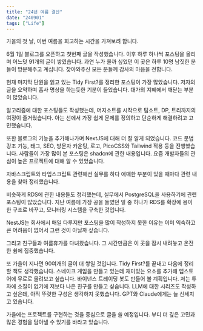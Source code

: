 ```yaml
---
title: "24년 여름 결산"
date: "240901"
tags: ["Life"]
---
```


가을의 첫 날, 이번 여름을 회고하는 시간을 가져보려 합니다.

6월 1일 블로그를 오픈하고 첫번째 글을 작성했습니다.
이후 하루 하나씩 포스팅을 올리며 어느덧 91개의 글이 쌓였습니다.
과연 누가 올까 싶었던 이 곳은 하루 10명 남짓한 분들이 방문해주고 계십니다.
찾아와주신 모든 분들께 감사의 마음을 전합니다.

현재 마지막 단원을 읽고 있는 Tidy First?를 정리한 포스팅이 가장 많았습니다.
저자의 글을 요약하며 흡사 명상을 하는듯한 기분이 들었습니다. 대가의 지혜에서 깨닫는 부분이 많았습니다.

알고리즘에 대한 포스팅들도 작성했는데, 머지소트를 시작으로 팀소트, DP, 트리까지의 여정이 즐거웠습니다.
아는 선에서 가장 쉽게 문제를 정의하고 단순하게 해결하려고 고민했습니다.

또한 블로그의 기능을 추가해나가며 NextJS에 대해 더 잘 알게 되었습니다.
코드 문법 강조 기능, 태그, SEO, 방문자 카운팅, 로고, PicoCSS와 Tailwind 적용 등을 진행했습니다.
사람들이 가장 많이 본 포스팅은 shadcn에 관한 내용입니다. 요즘 개발자들의 관심이 높은 프로젝트에 대해 알 수 있었습니다.

자바스크립트와 타입스크립트 관련해선 실무를 하다 애매한 부분이 있을 때마다 관련 내용을 찾아 정리했습니다.

비슷하게 RDS에 관한 내용들도 정리했는데, 실무에서 PostgreSQL을 사용하기에 관련 포스팅이 많았습니다.
지난 여름에 가장 공을 들였던 일 중 하나가 RDS를 확장에 용이한 구조로 바꾸고, 모니터링 시스템을 구축한 것입니다.

NestJS는 회사에서 매일 다루지만 포스팅을 많이 작성하지 못한 이유는 이미 익숙하고 큰 어려움이 없어서 그런 것이 아닐까 싶습니다.

그리고 친구들과 여름휴가를 다녀왔습니다. 그 시간만큼은 이 곳을 잠시 내려놓고 온전한 쉼에 집중했습니다.

또 가을이 지나면 90여개의 글이 더 쌓일 것입니다.
Tidy First?를 끝내고 다음에 정리할 책도 생각했습니다.
스네이크 게임을 만들고 있는데 재미있는 요소를 추가해 앱스토어에 무료로 올려보고 싶습니다.
바이낸스 트레이딩 봇도 만들어 볼 계획입니다. 저는 투자에 소질이 없기에 저보다 나은 친구를 만들고 싶습니다.
LLM에 대한 시리즈도 작성하고 싶은데, 아직 뚜렷한 구성은 생각하지 못했습니다. GPT와 Claude에게는 늘 신세지고 있습니다.

가을에는 프로젝트를 구현하는 것을 중심으로 글을 쓸 예정입니다.
부디 더 깊은 고민과 많은 경험을 담아낼 수 있기를 바라고 있습니다.
